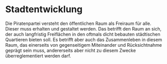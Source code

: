 = Stadtentwicklung =

Die Piratenpartei versteht den öffentlichen Raum als Freiraum für alle. Dieser muss erhalten und gestaltet werden. Das betrifft den Raum an sich, der auch langfristig Freiflächen in den oftmals dicht bebauten städtischen Quartieren bieten soll. Es betrifft aber auch das Zusammenleben in diesem Raum, das einerseits von gegenseitigem Miteinander und Rücksichtnahme geprägt sein muss, andererseits aber nicht zu diesem Zwecke überreglementiert werden darf.
